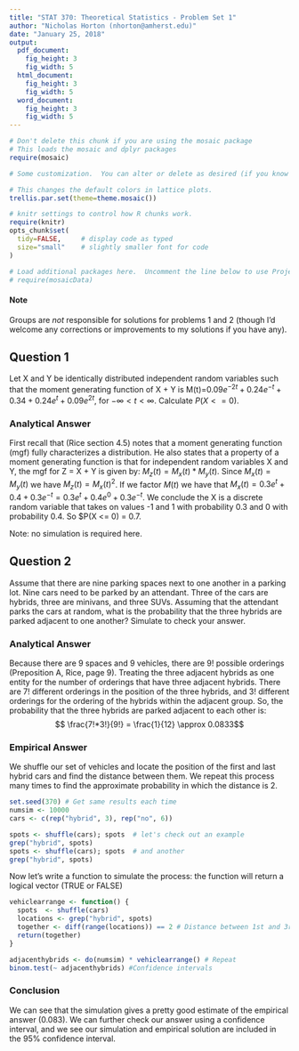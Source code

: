 ```yaml
---
title: "STAT 370: Theoretical Statistics - Problem Set 1"
author: "Nicholas Horton (nhorton@amherst.edu)"
date: "January 25, 2018"
output: 
  pdf_document:
    fig_height: 3
    fig_width: 5
  html_document:
    fig_height: 3
    fig_width: 5
  word_document:
    fig_height: 3
    fig_width: 5
---
```



```r
# Don't delete this chunk if you are using the mosaic package
# This loads the mosaic and dplyr packages
require(mosaic)
```

```r
# Some customization.  You can alter or delete as desired (if you know what you are doing).

# This changes the default colors in lattice plots.
trellis.par.set(theme=theme.mosaic())  

# knitr settings to control how R chunks work.
require(knitr)
opts_chunk$set(
  tidy=FALSE,     # display code as typed
  size="small"    # slightly smaller font for code
)
```

```r
# Load additional packages here.  Uncomment the line below to use Project MOSAIC data sets.
# require(mosaicData)   
```

#### Note 
Groups are *not* responsible for solutions for problems 1 and 2 (though I'd welcome any corrections or improvements to my solutions if you have any).

## Question 1

Let X and Y be identically distributed independent random variables such that the moment generating function of X + Y is
M(t)=$0.09e^{-2t} +0.24e^{-t} +0.34 + 0.24e^t +0.09e^{2t}$, for $-\infty <t < \infty$. Calculate $P(X <= 0)$.

### Analytical Answer

First recall that (Rice section 4.5) notes that a moment generating function (mgf) fully characterizes a distribution.  He also states that a property of a moment generating function is that for independent random variables X and Y, the mgf for Z = X + Y is given by: $M_z(t) = M_x(t) * M_y(t)$.  Since $M_x(t) = M_y(t)$ we have $M_z(t) = M_x(t)^2$.  If we factor $M(t)$ we have that $M_x(t) = 0.3e^t + 0.4 + 0.3e^{-t} = 0.3e^t + 0.4e^0 + 0.3e^{-t}$.  We conclude the X is a discrete random variable that takes on values -1 and 1 with probability 0.3 and 0 with probability 0.4.  So $P(X <= 0) = 0.7.

Note: no simulation is required here.

## Question 2

Assume that there are nine parking spaces next to one another in a parking lot. Nine cars need to be parked by an attendant. Three of the cars are hybrids, three are minivans, and three SUVs. Assuming that the attendant parks the cars at random, what is the probability that the three hybrids are parked adjacent to one another? Simulate to check your answer. 

### Analytical Answer 

Because there are 9 spaces and 9 vehicles, there are 9! possible orderings (Preposition A, Rice, page 9). Treating the three adjacent hybrids as one entity for the number of orderings that have three adjacent hybrids. There are 7! different orderings in the position of the three hybrids, and 3! different orderings for the ordering of the hybrids within the adjacent group. So, the probability that the three hybrids are parked adjacent to each other is:
$$ \frac{7!*3!}{9!} = \frac{1}{12} \approx 0.0833$$

### Empirical Answer 

We shuffle our set of vehicles and locate the position of the first and last hybrid cars and find the distance between them. We repeat this process many times to find the approximate probability in which the distance is 2. 

```r
set.seed(370) # Get same results each time
numsim <- 10000 
cars <- c(rep("hybrid", 3), rep("no", 6))  
```

```r
spots <- shuffle(cars); spots  # let's check out an example
grep("hybrid", spots)
spots <- shuffle(cars); spots  # and another
grep("hybrid", spots)
```

Now let's write a function to simulate the process: the function will return a logical vector (TRUE or FALSE)
```r
vehiclearrange <- function() {
  spots  <- shuffle(cars)
  locations <- grep("hybrid", spots)
  together <- diff(range(locations)) == 2 # Distance between 1st and 3rd hybrid
  return(together)
}

adjacenthybrids <- do(numsim) * vehiclearrange() # Repeat 
binom.test(~ adjacenthybrids) #Confidence intervals
```

### Conclusion

We can see that the simulation gives a pretty good estimate of the empirical answer (0.083).  We can further check our answer using a confidence interval, and we see our simulation and empirical solution are included in the 95% confidence interval. 